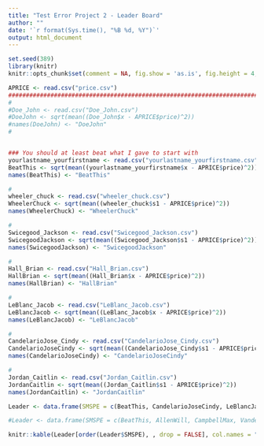 ```yaml
---
title: "Test Error Project 2 - Leader Board"
author: ""
date: '`r format(Sys.time(), "%B %d, %Y")`'
output: html_document
---
```


```r
set.seed(389)
library(knitr)
knitr::opts_chunk$set(comment = NA, fig.show = 'as.is', fig.height = 4, fig.width = 4, prompt = TRUE, highlight = TRUE, tidy = FALSE, warning = FALSE, message = FALSE, tidy.opts=list(blank = TRUE, width.cutoff= 75, cache = TRUE))
```


```r
APRICE <- read.csv("price.csv")
#########################################################################
#
#Doe_John <- read.csv("Doe_John.csv")
#DoeJohn <- sqrt(mean((Doe_John$x - APRICE$price)^2))
#names(DoeJohn) <- "DoeJohn"
#


### You should at least beat what I gave to start with
yourlastname_yourfirstname <- read.csv("yourlastname_yourfirstname.csv")
BeatThis <- sqrt(mean((yourlastname_yourfirstname$x - APRICE$price)^2))
names(BeatThis) <- "BeatThis"

#
wheeler_chuck <- read.csv("wheeler_chuck.csv")
WheelerChuck <- sqrt(mean((wheeler_chuck$s1 - APRICE$price)^2))
names(WheelerChuck) <- "WheelerChuck"

#
Swicegood_Jackson <- read.csv("Swicegood_Jackson.csv")
SwicegoodJackson <- sqrt(mean((Swicegood_Jackson$s1 - APRICE$price)^2))
names(SwicegoodJackson) <- "SwicegoodJackson"

#
Hall_Brian <- read.csv("Hall_Brian.csv")
HallBrian <- sqrt(mean((Hall_Brian$x - APRICE$price)^2))
names(HallBrian) <- "HallBrian"

#
LeBlanc_Jacob <- read.csv("LeBlanc_Jacob.csv")
LeBlancJacob <- sqrt(mean((LeBlanc_Jacob$x - APRICE$price)^2))
names(LeBlancJacob) <- "LeBlancJacob"

#
CandelarioJose_Cindy <- read.csv("CandelarioJose_Cindy.csv")
CandelarioJoseCindy <- sqrt(mean((CandelarioJose_Cindy$s1 - APRICE$price)^2))
names(CandelarioJoseCindy) <- "CandelarioJoseCindy"

#
Jordan_Caitlin <- read.csv("Jordan_Caitlin.csv")
JordanCaitlin <- sqrt(mean((Jordan_Caitlin$s1 - APRICE$price)^2))
names(JordanCaitlin) <- "JordanCaitlin"

```


```r
Leader <- data.frame(SMSPE = c(BeatThis, CandelarioJoseCindy, LeBlancJacob, HallBrian, SwicegoodJackson, WheelerChuck, JordanCaitlin))
```

```r
#Leader <- data.frame(SMSPE = c(BeatThis, AllenWill, CampbellMax, VandenbergAndrew, DubeWill))
```

```r
knitr::kable(Leader[order(Leader$SMSPE), , drop = FALSE], col.names = "$\\sqrt{MSPE}$", align = "l")
```